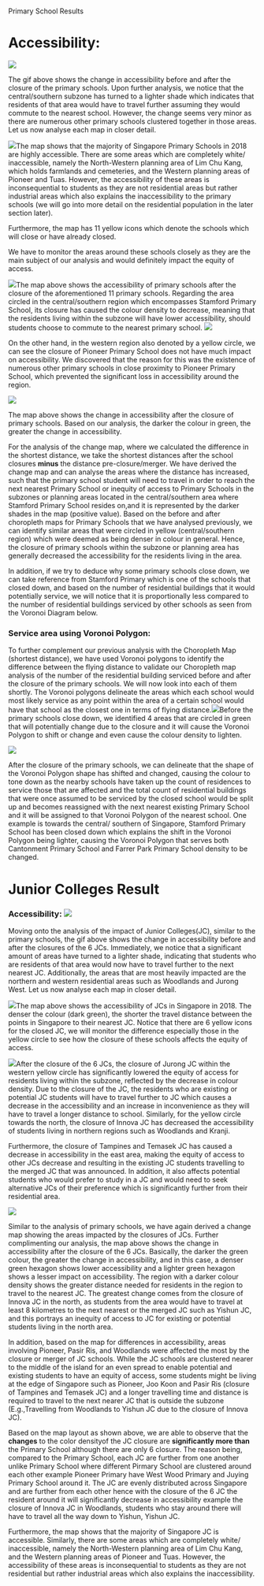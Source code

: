 # 

Primary School Results

# Accessibility:

![](images/pri_gif.gif)

The gif above shows the change in accessibility before and after the closure of the primary schools. Upon further analysis, we notice that the central/southern subzone has turned to a lighter shade which indicates that residents of that area would have to travel further assuming they would commute to the nearest school. However, the change seems very minor as there are numerous other primary schools clustered together in those areas. Let us now analyse each map in closer detail.  

![](https://lh4.googleusercontent.com/qhP5fucV7F1SntX7K2rHdXAfYCxxP9-NuI8r0CD7Dl_GYXcKV3V06I0MGsa6jdYcVq1oLyxmfCHzlV0FfTq0lLzIROphty6T5J3hg0Xkov5fakamrmDG7FBamq_dKQOOsxKQf3UCm46AKC4jjK6Zo9OqJQwqD-NgNONH75q8Dc0sX3A52jQHRy72S8WE)The map shows that the majority of Singapore Primary Schools in 2018 are highly accessible. There are some areas which are completely white/ inaccessible, namely the North-Western planning area of Lim Chu Kang, which holds farmlands and cemeteries, and the Western planning areas of Pioneer and Tuas. However, the accessibility of these areas is inconsequential to students as they are not residential areas but rather industrial areas which also explains the inaccessibility to the primary schools (we will go into more detail on the residential population in the later section later).

Furthermore, the map has 11 yellow icons which denote the schools which will close or have already closed. 

We have to monitor the areas around these schools closely as they are the main subject of our analysis and would definitely impact the equity of access.

![](https://lh4.googleusercontent.com/xvpGZRneB7WvpX3YodP2AzmV3mlvYrvqCyw4MJPt0N2uTI-NMFY66mVRa_uRxUjyyCVhQuT4yNOm2pi1KcqEPf4WKy-tDFiaMjs8BPRI71GhKBlZEPCAXVVeoqud1cttcQrAvQzUwq-L4J5FDCUMrV_-6AzhavIRe1qphCOp0UEnZPC5bMsHfttpMQaQ)The map above shows the accessibility of primary schools after the closure of the aforementioned 11 primary schools. Regarding the area circled in the central/southern region which encompasses Stamford Primary School, its closure has caused the colour density to decrease, meaning that the residents living within the subzone will have lower accessibility, should students choose to commute to the nearest primary school. ![](https://lh3.googleusercontent.com/7G1VmxNba8ivOp5DiiUooBP4Irxcl58VmH-WKlqqvAnV762V1ww6E7M642oSTicRpZ3MSL1GXYNNFCbWEs6wgqphf9LWH9MsVglIMhcJq6kLFFW13D6HVwzc-RqDdyl9dcZdWrc1i8jQKwBc3AFml5ZiG4Qn1EsrAWuEFKNktz-dwWaQvk5zmjxxfap5NQ)

On the other hand, in the western region also denoted by a yellow circle, we can see the closure of Pioneer Primary School does not have much impact on accessibility. We discovered that the reason for this was the existence of numerous other primary schools in close proximity to Pioneer Primary School, which prevented the significant loss in accessibility around the region.

![](https://lh4.googleusercontent.com/lT-ec-yrmMg-8zOtNXcF_Stqw9_4cbJ-5SOF1IxJuLk5EaQy42YY_ULDnBIvZ0dKNLQgzBBD56IFCpkJ7_uxvNlI385Ix6ghCsLv4802mb8MtN994V4o3Oy24uSDkQpeZ8QR_uWv0ATMIz9s8WNy6qK9Qf2FxEb-hjGrolAK1OAqedgZDWmIXgrK-JIDGQ)

The map above shows the change in accessibility after the closure of primary schools. Based on our analysis, the darker the colour in green, the greater the change in accessibility.

For the analysis of the change map, where we calculated the difference in the shortest distance, we take the shortest distances after the school closures **minus** the distance pre-closure/merger. We have derived the change map and can analyse the areas where the distance has increased, such that the primary school student will need to travel in order to reach the next nearest Primary School or inequity of access to Primary Schools in the subzones or planning areas located in the central/southern area where Stamford Primary School resides on,and it is represented by the darker shades in the map (positive value). Based on the before and after choropleth maps for Primary Schools that we have analysed previously, we can identify similar areas that were circled in yellow (central/southern region) which were deemed as being denser in colour in general. Hence, the closure of primary schools within the subzone or planning area has generally decreased the accessibility for the residents living in the area. 

In addition, if we try to deduce why some primary schools close down, we can take reference from Stamford Primary which is one of the schools that closed down, and based on the number of residential buildings that it would potentially service, we will notice that it is proportionally less compared to the number of residential buildings serviced by other schools as seen from the Voronoi Diagram below. 

### Service area using Voronoi Polygon:

To further complement our previous analysis with the Choropleth Map (shortest distance), we have used Voronoi polygons to identify the difference between the flying distance to validate our Choropleth map analysis of the number of the residential building serviced before and after the closure of the primary schools. We will now look into each of them shortly. The Voronoi polygons delineate the areas which each school would most likely service as any point within the area of a certain school would have that school as the closest one in terms of flying distance.![](https://lh6.googleusercontent.com/gtnEIlN7cFC0COiEAt5fHxhag1sAr5_-dwyTOthZVoi2loj5ilEk-ZWKhngqQDnWBI_cMomNzTUt79HLLUnd6r3ofozvmETs-muXm5gwivkDI0Id2BbPfLkgmaz94YmnHmTbVCYRjr8iz0qVEyYw05iwk8U1BcoJZLyIxVT1V2m769matja5p3S14WUVDA)Before the primary schools close down, we identified 4 areas that are circled in green that will potentially change due to the closure and it will cause the Voronoi Polygon to shift or change and even cause the colour density to lighten. 

![](https://lh3.googleusercontent.com/P2e8iH-ZUsUIDpOFEwS9swJd24HendSV8kjiRk4WwJMcm27S_Yb3c9884ObdtYN4QnAZvcY9zJ81OtGYZc3IdjGT2zWX9EWU2YtLsWHuMEe60ffZDM4Z2PRr4FQUppHDo5xXoGsi5iTVio5ILU798lN4cpxXUvnQ0tlBFqIVD9ZodOrZTmtMq2g1O2UQVQ)

After the closure of the primary schools, we can delineate that the shape of the Voronoi Polygon shape has shifted and changed, causing the colour to tone down as the nearby schools have taken up the count of residences to service those that are affected and the total count of residential buildings that were once assumed to be serviced by the closed school would be split up and becomes reassigned with the next nearest existing Primary School and it will be assigned to that Voronoi Polygon of the nearest school. One example is towards the central/ southern of Singapore, Stamford Primary School has been closed down which explains the shift in the Voronoi Polygon being lighter, causing the Voronoi Polygon that serves both Cantonment Primary School and Farrer Park Primary School density to be changed.

#  Junior Colleges Result

### Accessibility: ![](images/JC_gif.gif)

Moving onto the analysis of the impact of Junior Colleges(JC), similar to the primary schools, the gif above shows the change in accessibility before and after the closures of the 6 JCs. Immediately, we notice that a significant amount of areas have turned to a lighter shade, indicating that students who are residents of that area would now have to travel further to the next nearest JC. Additionally, the areas that are most heavily impacted are the northern and western residential areas such as Woodlands and Jurong West. Let us now analyse each map in closer detail.  

![](https://lh5.googleusercontent.com/nvQq4gxrdGMRgcatNjHkTDLQHa7z_V9uRhs_wFo5WE36qQ0pFQ0pAzVi9sLU4Xshn7luMAl-36NH2OsigI1HkUIMAoc7ffPZ2cTqV7lvKcV4MTbh7f6Ou8loBJ4hJ3ZeQLEvsxk3Fjbe0iSXWUdJNmAZuIMZwirgYL8kzpr0ArnYdfTIUMlma_Mu4vis)The map above shows the accessibility of JCs in Singapore in 2018. The denser the colour (dark green), the shorter the travel distance between the points in Singapore to their nearest JC. Notice that there are 6 yellow icons for the closed JC, we will monitor the difference especially those in the yellow circle to see how the closure of these schools affects the equity of access.  \

![](https://lh6.googleusercontent.com/CnDl-D3XzX7fG0bIx4Fe-ZsfhEdK9qup_xjQYRXOFh8IrP_nXlhrmR1Lw07nSbPY3WpcJXKj1g34TeXVZQAYMfhHZdIQa03kWK7od8yNZyFYJF5t1BUOANtFfnI5vAvsAJ_rN9hqX9xZtOabsYVTxYjoOyEqqge_awPp_fhjC9Z7Z5VKLx-2nWdi_fbL)After the closure of the 6 JCs, the closure of Jurong JC within the western yellow circle has significantly lowered the equity of access for residents living within the subzone, reflected by the decrease in colour density. Due to the closure of the JC, the residents who are existing or potential JC students will have to travel further to JC which causes a decrease in the accessibility and an increase in inconvenience as they will have to travel a longer distance to school. Similarly, for the yellow circle towards the north, the closure of Innova JC has decreased the accessibility of students living in northern regions such as Woodlands and Kranji.

Furthermore, the closure of Tampines and Temasek JC has caused a decrease in accessibility in the east area, making the equity of access to other JCs decrease and resulting in the existing JC students travelling to the merged JC that was announced. In addition, it also affects potential students who would prefer to study in a JC and would need to seek alternative JCs of their preference which is significantly further from their residential area.

![](https://lh6.googleusercontent.com/elJjrBvqFfGJlrVV0Qyu-T52r89BVARGuH5MtU4HBH_HPpu3XyNZXBBS8G8f3mFy57-RO-h9X1Y2MjAmN08w2dzNrVP68wR4gWK8-fUQ48LdCcyQU89-PnX1d7T-qHlPN5cccR8R8dzx_G4Y_jJf-znV16LAteoUo291vT2RQ2LJxSzSPx7SGDxJA8En1Q)

Similar to the analysis of primary schools, we have again derived a change map showing the areas impacted by the closures of JCs. Further complimenting our analysis, the map above shows the change in accessibility after the closure of the 6 JCs. Basically, the darker the green colour, the greater the change in accessibility, and in this case, a denser green hexagon shows lower accessibility and a lighter green hexagon shows a lesser impact on accessibility. The region with a darker colour density shows the greater distance needed for residents in the region to travel to the nearest JC. The greatest change comes from the closure of Innova JC in the north, as students from the area would have to travel at least 8 kilometres to the next nearest or the merged JC such as Yishun JC, and this portrays an inequity of access to JC for existing or potential students living in the north area.

In addition, based on the map for differences in accessibility, areas involving Pioneer, Pasir Ris, and Woodlands were affected the most by the closure or merger of JC schools. While the JC schools are clustered nearer to the middle of the island for an even spread to enable potential and existing students to have an equity of access, some students might be living at the edge of Singapore such as Pioneer, Joo Koon and Pasir Ris (closure of Tampines and Temasek JC) and a longer travelling time and distance is required to travel to the next nearer JC that is outside the subzone (E.g.,Travelling from Woodlands to Yishun JC due to the closure of Innova JC).

Based on the map layout as shown above, we are able to observe that the **changes** to the color densityof the JC closure are **significantly more than** the Primary School although there are only 6 closure. The reason being, compared to the Primary School, each JC are further from one another unlike Primary School where different Pirmary School are clustered around each other example Pioneer Primary have West Wood Primary and Juying Primary School around it. The JC are evenly distributed across Singapore and are further from each other hence with the closure of the 6 JC the resident around it will significantly decrease in accessibility example the closure of Innova JC in Woodlands, students who stay around there will have to travel all the way down to Yishun, Yishun JC. 

Furthermore, the map shows that the majority of Singapore JC is accessible. Similarly, there are some areas which are completely white/ inaccessible, namely the North-Western planning area of Lim Chu Kang, and the Western planning areas of Pioneer and Tuas. However, the accessibility of these areas is inconsequential to students as they are not residential but rather industrial areas which also explains the inaccessibility.
